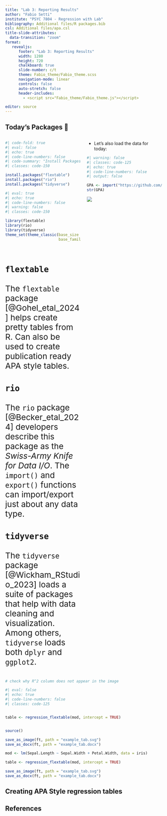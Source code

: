 ```yaml
---
title: "Lab 3: Reporting Results"
author: "Fabio Setti"
institute: "PSYC 7804 - Regression with Lab"
bibliography: Additional files/R packages.bib
csl: Additional files/apa.csl
title-slide-attributes:
  data-transition: "zoom"
format:
   revealjs:
      footer: "Lab 3: Reporting Results"
      width: 1280
      height: 720
      chalkboard: true
      slide-number: c/t 
      theme: Fabio_theme/Fabio_theme.scss
      navigation-mode: linear
      controls: false
      auto-stretch: false
      header-includes:
        - <script src="Fabio_theme/Fabio_theme.js"></script>

editor: source
---
```



## Today's Packages 🤗

:::: {.columns}
::: {.column width="50%"}

```r
#| code-fold: true
#| eval: false
#| echo: true
#| code-line-numbers: false
#| code-summary: "Install Packages Code"
#| classes: code-150

install.packages("flextable")
install.packages("rio")
install.packages("tidyverse")

```

```r
#| eval: true
#| echo: true
#| code-line-numbers: false
#| warning: false
#| classes: code-150

library(flextable)
library(rio)
library(tidyverse)
theme_set(theme_classic(base_size = 14, 
                        base_family = 'serif'))
```

</br>

<div style="font-size: 26px">

::: {.panel-tabset}


### `flextable`

The `flextable` package [@Gohel_etal_2024] helps create pretty tables from R. Can also be used to create publication ready APA style tables.

### `rio`

The `rio` package [@Becker_etal_2024] developers describe this package as the *Swiss-Army Knife for Data I/O*. The `import()` and `export()` functions can import/export just about any data type.

### `tidyverse`

The `tidyverse` package [@Wickham_RStudio_2023] loads a suite of packages that help with data cleaning and visualization. Among others, `tidyverse` loads both `dplyr` and `ggplot2`.


:::
</div>

:::
::: {.column width="50%"}


<ul>

<li> Let's also load the data for today: </li>
</ul>

```r
#| warning: false
#| classes: code-125
#| echo: true
#| code-line-numbers: false
#| output: false

GPA <- import("https://github.com/quinix45/PSYC-7804-Regression-Lab-Slides/raw/refs/heads/main/Slides%20Files/Data/GPA.sav")
str(GPA)
```


![](Images/Packages_image.png)

:::
::::


```r
# check why R^2 column does not appear in the image
```


```r
#| eval: false
#| echo: true 
#| code-line-numbers: false
#| classes: code-125


table <- regression_flextable(mod, intercept = TRUE)


source()

save_as_image(ft, path = "example_tab.svg")
save_as_docx(ft, path = "example_tab.docx")
```


```r
mod <- lm(Sepal.Length ~ Sepal.Width + Petal.Width, data = iris)

table <- regression_flextable(mod, intercept = TRUE)

save_as_image(ft, path = "example_tab.svg")
save_as_docx(ft, path = "example_tab.docx")
```
## Creating APA Style regression tables

## References 

<div id="refs"> </div>





